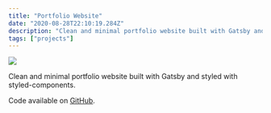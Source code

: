 ```yaml
---
title: "Portfolio Website"
date: "2020-08-28T22:10:19.284Z"
description: "Clean and minimal portfolio website built with Gatsby and styled with styled-components."
tags: ["projects"]
---
```


<Img
  src="/images/posts/krix-portfolio.png"
  width={2154}
  height={1232}
  caption="krix-portfolio project"
/>

Clean and minimal portfolio website built with Gatsby and styled with styled-components.

Code available on [GitHub](https://github.com/eneax/krix-portfolio).
